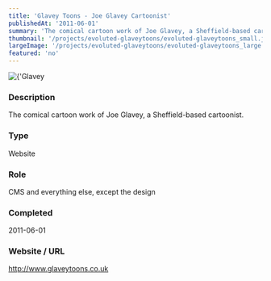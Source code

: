 ```yaml
---
title: 'Glavey Toons - Joe Glavey Cartoonist'
publishedAt: '2011-06-01'
summary: 'The comical cartoon work of Joe Glavey, a Sheffield-based cartoonist.'
thumbnail: '/projects/evoluted-glaveytoons/evoluted-glaveytoons_small.jpg'
largeImage: '/projects/evoluted-glaveytoons/evoluted-glaveytoons_large.jpg'
featured: 'no'
---
```


<div className="relative w-full h-[400px] sm:h-[600px] md:h-[760px] lg:h-[920px]">
  <Image
    alt={'Glavey Toons - Joe Glavey Cartoonist'}
    src={'/projects/evoluted-glaveytoons/evoluted-glaveytoons.jpg'}
    sizes="(max-width: 640px) 100%, 100%"
    fill={true}
    priority
    style={{
      objectFit: 'contain'
    }}
  />
</div>

### Description

The comical cartoon work of Joe Glavey, a Sheffield-based cartoonist.


### Type

Website

### Role

CMS and everything else, except the design

### Completed
2011-06-01

### Website / URL
http://www.glaveytoons.co.uk


